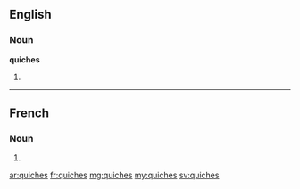 ==English==

===Noun===
'''quiches'''

# {{plural of|quiche}}

----

==French==

===Noun===
{{head|fr|g=f-p}}

# {{plural of|quiche|lang=fr}}

[[ar:quiches]]
[[fr:quiches]]
[[mg:quiches]]
[[my:quiches]]
[[sv:quiches]]